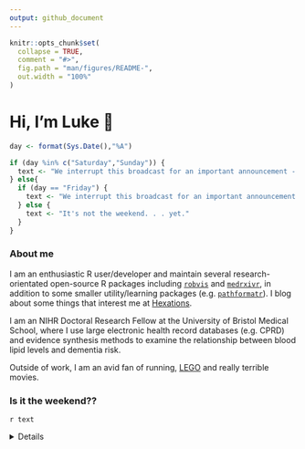 ```yaml
---
output: github_document
---
```


<!-- README.md is generated from README.Rmd. Please edit that file -->

```r
knitr::opts_chunk$set(
  collapse = TRUE,
  comment = "#>",
  fig.path = "man/figures/README-",
  out.width = "100%"
)
```

# Hi, I'm Luke 👋

```r
day <- format(Sys.Date(),"%A")

if (day %in% c("Saturday","Sunday")) {
  text <- "We interrupt this broadcast for an important announcement - it's the weekend!"
} else{
  if (day == "Friday") {
    text <- "We interrupt this broadcast for an important announcement -  it's FRIDAY!"
  } else {
    text <- "It's not the weekend. . . yet."
  }
}
```

### About me

I am an enthusiastic R user/developer and maintain several research-orientated open-source R packages including [`robvis`](https://github.com/mcguinlu/robvis) and [`medrxivr`](https://github.com/mcguinlu/medrxivr), in addition to some smaller utility/learning packages (e.g. [`pathformatr`](https://github.com/mcguinlu/pathformatr)). I blog about some things that interest me at [Hexations](https://mcguinlu.netlify.app/). 

I am an NIHR Doctoral Research Fellow at the University of Bristol Medical School, where I use large electronic health record databases (e.g. CPRD) and evidence synthesis methods to examine the relationship between blood lipid levels and dementia risk.

Outside of work, I am an avid fan of running, [LEGO](https://mcguinlu.netlify.app/2021/02/02/baby-yoda-in-r/) and really terrible movies.

### Is it the weekend??  

`r text`

<details>

This is a simple test of using GitHub Actions to automatically render a RMarkdown file each morning, and update the text above. See the underlying RMarkdown file [here](https://github.com/mcguinlu/mcguinlu/blob/master/README.Rmd).

</details>
